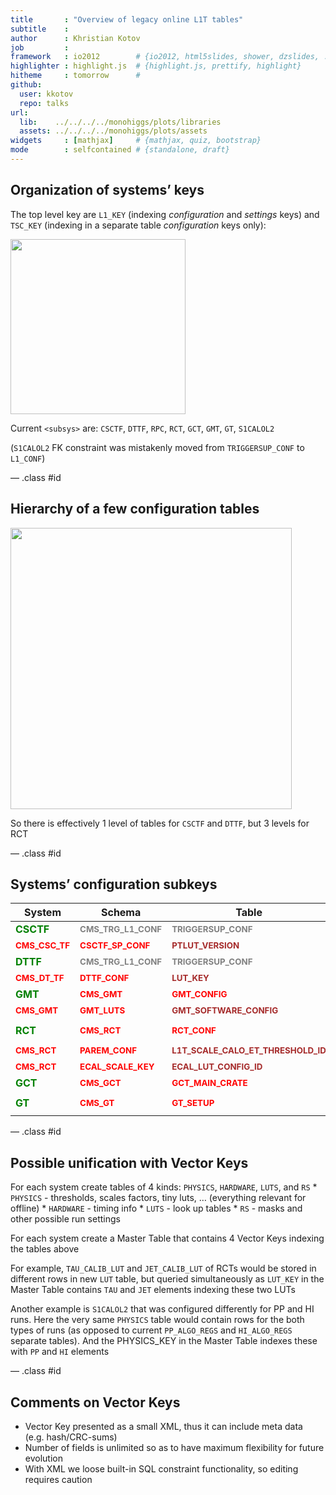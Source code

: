```yaml
---
title       : "Overview of legacy online L1T tables"
subtitle    : 
author      : Khristian Kotov
job         : 
framework   : io2012        # {io2012, html5slides, shower, dzslides, ...}
highlighter : highlight.js  # {highlight.js, prettify, highlight}
hitheme     : tomorrow      # 
github:
  user: kkotov 
  repo: talks
url:
  lib:    ../../../../monohiggs/plots/libraries
  assets: ../../../../monohiggs/plots/assets
widgets     : [mathjax]     # {mathjax, quiz, bootstrap}
mode        : selfcontained # {standalone, draft}
---
```


## Organization of systems' keys

The top level key are `L1_KEY` (indexing _configuration_ and _settings_ keys) and `TSC_KEY` (indexing in a separate table _configuration_ keys only):

<img class=center src=top.svg height=280>

Current `<subsys>` are: `CSCTF`, `DTTF`, `RPC`, `RCT`, `GCT`, `GMT`, `GT`, `S1CALOL2`

(`S1CALOL2` FK constraint was mistakenly moved from `TRIGGERSUP_CONF` to `L1_CONF`)

--- .class #id

## Hierarchy of a few configuration tables


<img class=center src=levels.svg height=450>

So there is effectively 1 level of tables for `CSCTF` and `DTTF`, but 3 levels for RCT

--- .class #id

## Systems' configuration subkeys


System   |    Schema    |  Table     |  Relevant Subkeys   | Depth
---------|--------------|------------|---------------------|------------------------
<span style="font-weight:bold; color:green">CSCTF</span>   | <span style="font-weight:bold;font-size:smaller;color:grey">CMS_TRG_L1_CONF</span> | <span style="font-weight:bold;font-size:smaller;color:grey">TRIGGERSUP_CONF</span> | <span style="font-weight:bold;font-size:smaller;color:brown">CSCTF_KEY</span> | 0
                                                           | <span style="font-weight:bold;font-size:smaller;color:red">CMS_CSC_TF</span> | <span style="font-weight:bold;font-size:smaller;color:red">CSCTF_SP_CONF</span> | <span style="font-weight:bold;font-size:smaller;color:brown">PTLUT_VERSION</span> | 1
<span style="font-weight:bold; color:green">DTTF</span>    | <span style="font-weight:bold;font-size:smaller;color:grey">CMS_TRG_L1_CONF</span> | <span style="font-weight:bold;font-size:smaller;color:grey">TRIGGERSUP_CONF</span> |  <span style="font-weight:bold;font-size:smaller;color:brown">DTTF_KEY</span> | 0
                                                              | <span style="font-weight:bold;font-size:smaller;color:red">CMS_DT_TF</span>  | <span style="font-weight:bold;font-size:smaller;color:red">DTTF_CONF</span> | <span style="font-weight:bold;font-size:smaller;color:brown">LUT_KEY</span> | 1
<span style="font-weight:bold; color:green">GMT</span>   | <span style="font-weight:bold;font-size:smaller;color:red">CMS_GMT</span> | <span style="font-weight:bold;font-size:smaller;color:red">GMT_CONFIG</span> | <span style="font-weight:bold;font-size:smaller;color:brown">SCALES_KEY</span> | 1
                                                         | <span style="font-weight:bold;font-size:smaller;color:red">CMS_GMT</span> | <span style="font-weight:bold;font-size:smaller;color:red">GMT_LUTS</span> | <span style="font-weight:bold;font-size:smaller;color:brown">GMT_SOFTWARE_CONFIG</span> | 2
<span style="font-weight:bold; color:green">RCT</span>   | <span style="font-weight:bold;font-size:smaller;color:red">CMS_RCT</span> | <span style="font-weight:bold;font-size:smaller;color:red">RCT_CONF</span> | <span style="font-weight:bold;font-size:smaller;color:brown">RCT_PARAMETERS, HCAL_CONF</span> | 1
                                                        | <span style="font-weight:bold;font-size:smaller;color:red">CMS_RCT</span> | <span style="font-weight:bold;font-size:smaller;color:red">PAREM_CONF</span> | <span style="font-weight:bold;font-size:smaller;color:brown">L1T_SCALE_CALO_ET_THRESHOLD_ID</span> | 2
                                                        | <span style="font-weight:bold;font-size:smaller;color:red">CMS_RCT</span> | <span style="font-weight:bold;font-size:smaller;color:red">ECAL_SCALE_KEY</span> | <span style="font-weight:bold;font-size:smaller;color:brown">ECAL_LUT_CONFIG_ID</span> | 2
<span style="font-weight:bold; color:green">GCT</span>   | <span style="font-weight:bold;font-size:smaller;color:red">CMS_GCT</span> | <span style="font-weight:bold;font-size:smaller;color:red">GCT_MAIN_CRATE</span> | <span style="font-weight:bold;font-size:smaller;color:brown">GCT_PHYS_PARAMS_KEY</span> | 2
<span style="font-weight:bold; color:green">GT</span>   | <span style="font-weight:bold;font-size:smaller;color:red">CMS_GT</span> | <span style="font-weight:bold;font-size:smaller;color:red">GT_SETUP</span> | <span style="font-weight:bold;font-size:smaller;color:brown">GTFE_SETUP_FK, L1T_MENU_FK</span> | 1

<!--<span style="font-weight:bold; color:green">S1CALOL2</span>   | <span style="font-weight:bold;font-size:smaller;color:red">CMS_S1CALOL2</span> | <span style="font-weight:bold;font-size:smaller;color:red">S1CALOL2_CONF</span> | <span style="font-weight:bold;font-size:smaller;color:brown">MP7_PP_CONF_KEY, MP7_HI_CONF_KEY</span> | 1 -->

<!--
* `CMS_GCT.GCR_MAIN_CRATE` in indexed by `GCT_MAIN_CRATE_KEY` of `CMS_GCT.GCT_CONFIG`
* `CMS_GMT.CMT_LUTS` is indexed by `LUT_KEY` of `CMS_GMT.CMS_CONFIG`
* `CMS_RCT.PAREM_CONF` is indexed by `RCT_PARAMETERS` in `CMS_RCT.RCT.CONF`
-->

--- .class #id

## Possible unification with Vector Keys

For each system create tables of 4 kinds: `PHYSICS`, `HARDWARE`, `LUTS`, and `RS`
* `PHYSICS` - thresholds, scales factors, tiny luts, ... (everything relevant for offline)
* `HARDWARE` - timing info 
* `LUTS` - look up tables
* `RS` - masks and other possible run settings 

For each system create a Master Table that contains 4 Vector Keys indexing the tables above

For example, `TAU_CALIB_LUT` and `JET_CALIB_LUT` of RCTs would be stored in different rows in
new `LUT` table, but queried simultaneously as `LUT_KEY` in the Master Table contains `TAU`
and `JET` elements indexing these two LUTs

Another example is `S1CALOL2` that was configured differently for PP and HI runs.
Here the very same `PHYSICS` table would contain rows for the both types of runs
(as opposed to current `PP_ALGO_REGS` and `HI_ALGO_REGS` separate tables). And the
PHYSICS_KEY in the Master Table indexes these with `PP` and `HI` elements

--- .class #id

## Comments on Vector Keys

* Vector Key presented as a small XML, thus it can include meta data (e.g. hash/CRC-sums)
* Number of fields is unlimited so as to have maximum flexibility for future evolution
* With XML we loose built-in SQL constraint functionality, so editing requires caution 
